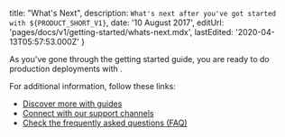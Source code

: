 
  title: "What's Next",
  description: `What's next after you've got started with ${PRODUCT_SHORT_V1}`,
  date: '10 August 2017',
  editUrl: 'pages/docs/v1/getting-started/whats-next.mdx',
  lastEdited: '2020-04-13T05:57:53.000Z'
}

As you've gone through the getting started guide, you are ready to do production deployments with <ProductNameShortV1 />.

For additional information, follow these links:

- [Discover more with guides](/docs/deployment-types/lifecycle)
- [Connect with our support channels](/docs/other/support-channels)
- [Check the frequently asked questions (FAQ)](/docs/other/faq)


